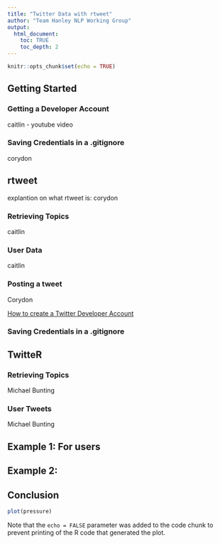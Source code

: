 ```yaml
---
title: "Twitter Data with rtweet"
author: "Team Hanley NLP Working Group"
output:
  html_document:
    toc: TRUE
    toc_depth: 2
---
```


```r
knitr::opts_chunk$set(echo = TRUE)
```

## Getting Started

### Getting a Developer Account
caitlin -  youtube video

### Saving Credentials in a .gitignore
corydon

## rtweet

explantion on what rtweet is: corydon

### Retrieving Topics
caitlin

### User Data
caitlin

### Posting a tweet
Corydon


[How to create a Twitter Developer Account](https://www.extly.com/docs/autotweetng_joocial/tutorials/how-to-auto-post-from-joomla-to-twitter/apply-for-a-twitter-developer-account/#apply-for-a-developer-account)


### Saving Credentials in a .gitignore


## TwitteR

### Retrieving Topics

Michael Bunting

### User Tweets

Michael Bunting



## Example 1: For users 

## Example 2:

## Conclusion
```r
plot(pressure)
```

Note that the `echo = FALSE` parameter was added to the code chunk to prevent printing of the R code that generated the plot.
